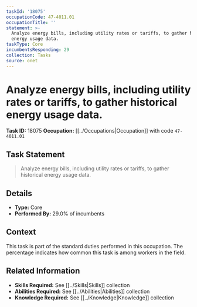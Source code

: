 ```yaml
---
taskId: '18075'
occupationCode: 47-4011.01
occupationTitle: ''
statement: >-
  Analyze energy bills, including utility rates or tariffs, to gather historical
  energy usage data.
taskType: Core
incumbentsResponding: 29
collection: Tasks
source: onet
---
```

# Analyze energy bills, including utility rates or tariffs, to gather historical energy usage data.

**Task ID:** 18075
**Occupation:** [[../Occupations|Occupation]] with code `47-4011.01`

## Task Statement

> Analyze energy bills, including utility rates or tariffs, to gather historical energy usage data.

## Details

- **Type:** Core
- **Performed By:** 29.0% of incumbents

## Context

This task is part of the standard duties performed in this occupation. The percentage indicates how common this task is among workers in the field.

## Related Information

- **Skills Required:** See [[../Skills|Skills]] collection
- **Abilities Required:** See [[../Abilities|Abilities]] collection
- **Knowledge Required:** See [[../Knowledge|Knowledge]] collection
